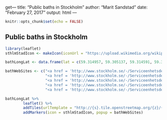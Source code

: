get---
title: "Public baths in Stockholm"
author: "Marit Sandstad"
date: "February 27, 2017"
output: html
---

```r
knitr::opts_chunk$set(echo = FALSE)
```

## Public baths in Stockholm

```r
library(leaflet)
sthlmStadIcon <- makeIcon(iconUrl = "https://upload.wikimedia.org/wikipedia/commons/thumb/4/4d/Stockholm_vapen_bra.svg/196px-Stockholm_vapen_bra.svg.png", iconWidth = 31*215/230, iconHeight = 31, iconAnchorX = 31*215/230/2, iconAnchorY = 16)

bathLongLat <- data.frame(lat = c(59.314957, 59.305137, 59.314591, 59.347463, 59.330983), lng = c(18.030238, 18.074779, 18.072579, 18.078571, 18.037438))

bathWebSites <- c("<a href = 'http://www.stockholm.se/-/Serviceenhetsdetaljer/?enhet=add732997ff64fd6b7b86c7ecdb1e9c4' > Liljeholmsbadet</a>",
                  "<a href = 'http://www.stockholm.se/-/Serviceenhetsdetaljer/?enhet=573ebb2ab506457594df76b9873cae5d' > Eriksdalsbadet</a>", 
                  "<a href = 'http://www.stockholm.se/-/Serviceenhetsdetaljer/?enhet=64624ed6c4914576b0ebdb377b659d6a' > Forsgrenska badet</a>", 
                  "<a href = 'http://www.stockholm.se/-/Serviceenhetsdetaljer/?enhet=316f268f02b7459f9d374da8493aa316' > GIH-badet</a>", 
                  "<a href = 'http://www.stockholm.se/-/Serviceenhetsdetaljer/?enhet=90a65061e1444521bc0b660c01fe3f58' > Kronobergsbadet</a>")

bathLongLat %>%
        leaflet() %>%
        addTiles(urlTemplate = "http://{s}.tile.openstreetmap.org/{z}/{x}/{y}.png") %>%
        addMarkers(icon = sthlmStadIcon, popup = bathWebSites)
```


